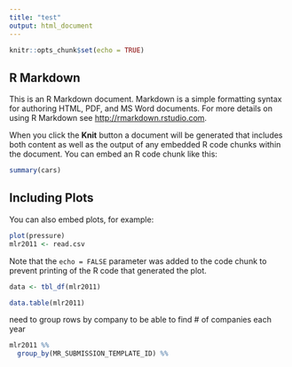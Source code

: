 ```yaml
---
title: "test"
output: html_document
---
```


```r
knitr::opts_chunk$set(echo = TRUE)
```

## R Markdown

This is an R Markdown document. Markdown is a simple formatting syntax for authoring HTML, PDF, and MS Word documents. For more details on using R Markdown see <http://rmarkdown.rstudio.com>.

When you click the **Knit** button a document will be generated that includes both content as well as the output of any embedded R code chunks within the document. You can embed an R code chunk like this:

```r
summary(cars)
```

## Including Plots

You can also embed plots, for example:

```r
plot(pressure)
mlr2011 <- read.csv
```

Note that the `echo = FALSE` parameter was added to the code chunk to prevent printing of the R code that generated the plot.
```r
data <- tbl_df(mlr2011)

```

```r
data.table(mlr2011)
```
need to group rows by company to be able to find # of companies each year 

```r
mlr2011 %%
  group_by(MR_SUBMISSION_TEMPLATE_ID) %%
  
```

